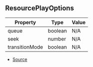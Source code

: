 ## ResourcePlayOptions

| Property | Type | Value |
| ----------- | ----------- | ----------- |
| queue | boolean | N/A |
| seek | number | N/A |
| transitionMode | boolean | N/A |


- [Source](https://github.com/Androz2091/discord-player/blob/f2dbc02/packages/discord-player/src/manager/GuildQueuePlayerNode.ts#L16)